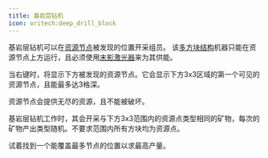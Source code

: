 ```yaml
---
title: 基岩层钻机
icon: oritech:deep_drill_block
---
```


<center>
<ModAsset location="oritech:area/bedrock_extraction" width={800} />
</center>

基岩层钻机可以在[资源节点](../resources/resource_node)被发现的位置开采组员。
该[多方块结构](../processing/multiblocks)机器只能在资源节点上方运行，且必须使用[末影激光器](../interaction/enderic_laser)来为其供能。

当右键时，将显示下方被发现的资源节点。它会显示下方3x3区域的第一个可见的资源节点，且能最多达3格深。

资源节点会提供无尽的资源，且不能被破坏。

基岩层钻机工作时，其会开采与下方3x3范围内的资源点类型相同的矿物，每次的矿物产出类型随机。不要求范围内所有方块均为资源点。

试着找到一个能覆盖最多节点的位置以求最高产量。

